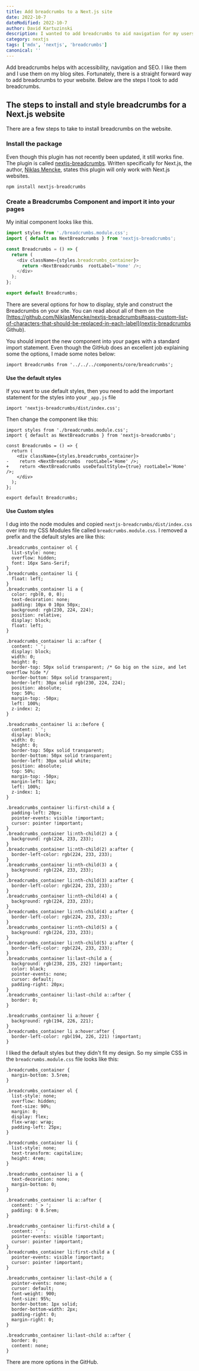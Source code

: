 ```yaml
---
title: Add breadcrumbs to a Next.js site
date: 2022-10-7
dateModified: 2022-10-7
author: David Kartuzinski
description: I wanted to add breadcrumbs to aid navigation for my users and to help for accessibility. This is how I did it.
category: nextjs
tags: ['mdx', 'nextjs', 'breadcrumbs']
canonical: ''
---
```


Add breadcrumbs helps with accessibility, navigation and SEO. I like them and I use them on my blog sites. Fortunately, there is a straight forward way to add breadcrumbs to your website. Below are the steps I took to add breadcrumbs.

## The steps to install and style breadcrumbs for a Next.js website

There are a few steps to take to install breadcrumbs on the website.

### Install the package

Even though this plugin has not recently been updated, it still works fine. The plugin is called [nextjs-breadcrumbs](https://github.com/NiklasMencke/nextjs-breadcrumbs). Written specifically for Next.js, the author, [Niklas Mencke](https://github.com/NiklasMencke), states this plugin will only work with Next.js websites.

```bash:install-nextjs-breadcrumbs showLinenumbers
npm install nextjs-breadcrumbs
```

### Create a Breadcrumbs Component and import it into your pages

My initial component looks like this.

```js:breadcrumb.js showLinenumbers
import styles from './breadcrumbs.module.css';
import { default as NextBreadcrumbs } from 'nextjs-breadcrumbs';

const Breadcrumbs = () => {
  return (
    <div className={styles.breadcrumbs_container}>
      return <NextBreadcrumbs  rootLabel='Home' />;
    </div>
  );
};

export default Breadcrumbs;
```

There are several options for how to display, style and construct the Breadcrumbs on your site. You can read about all of them on the [https://github.com/NiklasMencke/nextjs-breadcrumbs#pass-custom-list-of-characters-that-should-be-replaced-in-each-label](nextjs-breadcrumbs Github).

You should import the new component into your pages with a standard import statement. Even though the GitHub does an excellent job explaining some the options, I made some notes below:

```js:example-import-statement showLinenumbers
import Breadcrumbs from '../../../components/core/breadcrumbs';
```

#### Use the default styles

If you want to use default styles, then you need to add the important statement for the styles into your `_app.js` file

```js:import-statement-of-css showLinenumbers
import 'nextjs-breadcrumbs/dist/index.css';
```

Then change the component like this:

```diff-js:breadcrumbs-component-options showLinenumbers
import styles from './breadcrumbs.module.css';
import { default as NextBreadcrumbs } from 'nextjs-breadcrumbs';

const Breadcrumbs = () => {
  return (
    <div className={styles.breadcrumbs_container}>
-    return <NextBreadcrumbs  rootLabel='Home' />;
+    return <NextBreadcrumbs useDefaultStyle={true} rootLabel='Home' />;
    </div>
  );
};

export default Breadcrumbs;

```

#### Use Custom styles

I dug into the node modules and copied `nextjs-breadcrumbs/dist/index.css` over into my CSS Modules file called `breadcrumbs.module.css`. I removed a prefix and the default styles are like this:

```css:default-css-styles showLinenumbers
.breadcrumbs_container ol {
  list-style: none;
  overflow: hidden;
  font: 16px Sans-Serif;
}
.breadcrumbs_container li {
  float: left;
}
.breadcrumbs_container li a {
  color: rgb(0, 0, 0);
  text-decoration: none;
  padding: 10px 0 10px 50px;
  background: rgb(230, 224, 224);
  position: relative;
  display: block;
  float: left;
}

.breadcrumbs_container li a::after {
  content: ' ';
  display: block;
  width: 0;
  height: 0;
  border-top: 50px solid transparent; /* Go big on the size, and let overflow hide */
  border-bottom: 50px solid transparent;
  border-left: 30px solid rgb(230, 224, 224);
  position: absolute;
  top: 50%;
  margin-top: -50px;
  left: 100%;
  z-index: 2;
}

.breadcrumbs_container li a::before {
  content: ' ';
  display: block;
  width: 0;
  height: 0;
  border-top: 50px solid transparent;
  border-bottom: 50px solid transparent;
  border-left: 30px solid white;
  position: absolute;
  top: 50%;
  margin-top: -50px;
  margin-left: 1px;
  left: 100%;
  z-index: 1;
}

.breadcrumbs_container li:first-child a {
  padding-left: 20px;
  pointer-events: visible !important;
  cursor: pointer !important;
}
.breadcrumbs_container li:nth-child(2) a {
  background: rgb(224, 233, 233);
}
.breadcrumbs_container li:nth-child(2) a:after {
  border-left-color: rgb(224, 233, 233);
}
.breadcrumbs_container li:nth-child(3) a {
  background: rgb(224, 233, 233);
}
.breadcrumbs_container li:nth-child(3) a:after {
  border-left-color: rgb(224, 233, 233);
}
.breadcrumbs_container li:nth-child(4) a {
  background: rgb(224, 233, 233);
}
.breadcrumbs_container li:nth-child(4) a:after {
  border-left-color: rgb(224, 233, 233);
}
.breadcrumbs_container li:nth-child(5) a {
  background: rgb(224, 233, 233);
}
.breadcrumbs_container li:nth-child(5) a:after {
  border-left-color: rgb(224, 233, 233);
}
.breadcrumbs_container li:last-child a {
  background: rgb(238, 235, 232) !important;
  color: black;
  pointer-events: none;
  cursor: default;
  padding-right: 20px;
}
.breadcrumbs_container li:last-child a::after {
  border: 0;
}

.breadcrumbs_container li a:hover {
  background: rgb(194, 226, 221);
}
.breadcrumbs_container li a:hover:after {
  border-left-color: rgb(194, 226, 221) !important;
}
```

I liked the default styles but they didn't fit my design. So my simple CSS in the `breadcrumbs.module.css` file looks like this:

```css:simple-styled-breadcrumbs showLinenumbers
.breadcrumbs_container {
  margin-bottom: 3.5rem;
}

.breadcrumbs_container ol {
  list-style: none;
  overflow: hidden;
  font-size: 90%;
  margin: 0;
  display: flex;
  flex-wrap: wrap;
  padding-left: 25px;
}

.breadcrumbs_container li {
  list-style: none;
  text-transform: capitalize;
  height: 4rem;
}

.breadcrumbs_container li a {
  text-decoration: none;
  margin-bottom: 0;
}

.breadcrumbs_container li a::after {
  content: ' > ';
  padding: 0 0.5rem;
}

.breadcrumbs_container li:first-child a {
  content: ' ';
  pointer-events: visible !important;
  cursor: pointer !important;
}
.breadcrumbs_container li:first-child a {
  pointer-events: visible !important;
  cursor: pointer !important;
}

.breadcrumbs_container li:last-child a {
  pointer-events: none;
  cursor: default;
  font-weight: 900;
  font-size: 95%;
  border-bottom: 1px solid;
  border-bottom-width: 2px;
  padding-right: 0;
  margin-right: 0;
}

.breadcrumbs_container li:last-child a::after {
  border: 0;
  content: none;
}
```

There are more options in the GitHub.
